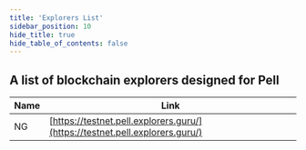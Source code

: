 ```yaml
---
title: 'Explorers List'
sidebar_position: 10
hide_title: true
hide_table_of_contents: false
---
```



<PageTitle iconUrl="img/pell-icon.svg" title="Pell Explorers List" />

## A list of blockchain explorers designed for Pell

| Name             | Link |
| ---------------- | ---- |
| NG | [https://testnet.pell.explorers.guru/](https://testnet.pell.explorers.guru/) |
